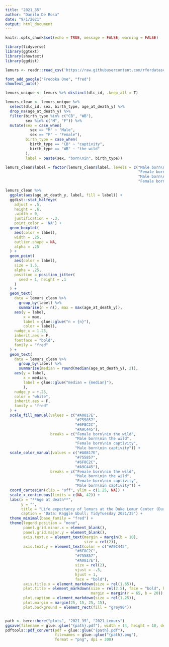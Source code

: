 ```yaml
---
title: "2021_35"
author: "Danilo De Rosa"
date: "9/1/2021"
output: html_document
---
```


```r
knitr::opts_chunk$set(echo = TRUE, message = FALSE, warning = FALSE)
```


```r
library(tidyverse)
library(ggtext)
library(showtext)
library(ggdist)

lemurs <- readr::read_csv('https://raw.githubusercontent.com/rfordatascience/tidytuesday/master/data/2021/2021-08-24/lemur_data.csv')

font_add_google("Fredoka One", "fred")
showtext_auto()
```

```r
lemurs_unique <- lemurs %>% distinct(dlc_id, .keep_all = T) 

lemurs_clean <- lemurs_unique %>% 
  select(dlc_id, sex, birth_type, age_at_death_y) %>% 
  drop_na(age_at_death_y) %>% 
  filter(birth_type %in% c("CB", "WB"),
         sex %in% c("M", "F")) %>% 
  mutate(sex = case_when(
           sex == "M" ~ "Male",
           sex == "F" ~ "Female"),
         birth_type = case_when(
           birth_type == "CB" ~ "captivity",
           birth_type == "WB" ~ "the wild"
         ),
         label = paste(sex, "born\nin", birth_type))

lemurs_clean$label = factor(lemurs_clean$label, levels = c("Male born\nin captivity",
                                                           "Female born\nin captivity",
                                                           "Male born\nin the wild",
                                                           "Female born\nin the wild"))

lemurs_clean %>% 
  ggplot(aes(age_at_death_y, label, fill = label)) +
  ggdist::stat_halfeye(
    adjust = .5, 
    height = .6,
    .width = 0, 
    justification = -.3,
    point_color = 'NA') + 
  geom_boxplot(
    aes(color = label),
    width = .25, 
    outlier.shape = NA,
    alpha = .25
  ) +
  geom_point(
    aes(color = label),
    size = 1.5,
    alpha = .25,
    position = position_jitter(
      seed = 1, height = .1
    )
  ) +
  geom_text(
    data = lemurs_clean %>% 
      group_by(label) %>% 
      summarise(n = n(), max = max(age_at_death_y)),
    aes(y = label, 
        x = max, 
        label = glue::glue("n = {n}"),
        color = label),
    nudge_x = 1.25,
    inherit.aes = F,
    fontface = "bold",
    family = "fred"
  ) +
  geom_text(
    data = lemurs_clean %>% 
      group_by(label) %>% 
      summarise(median = round(median(age_at_death_y), 2)),
    aes(y = label, 
        x = median, 
        label = glue::glue("median = {median}"),
        ),
    nudge_y = +.25,
    color = "white",
    inherit.aes = F,
    family = "fred"
  ) +
  scale_fill_manual(values = c("#A0817E",
                               "#755857",
                               "#6F8C2C",
                               "#A9C445"),
                    breaks = c("Female born\nin the wild",
                               "Male born\nin the wild",
                               "Female born\nin captivity",
                               "Male born\nin captivity")) +
  scale_color_manual(values = c("#A0817E",
                               "#755857",
                               "#6F8C2C",
                               "#A9C445"),
                    breaks = c("Female born\nin the wild",
                               "Male born\nin the wild",
                               "Female born\nin captivity",
                               "Male born\nin captivity")) +
  coord_cartesian(clip = "off", ylim = c(1.25, NA)) +
  scale_x_continuous(limits = c(NA, 42)) +
  labs(x = "**Age at death**", 
       y = "",
       title = "Life expectancy of lemurs at the Duke Lemur Center (Durham, NC)",
       caption = "Data: Kaggle &bull; TidyTuesday 2021/35") +
  theme_minimal(base_family = "fred") +
  theme(legend.position = "none",
        panel.grid.minor.x = element_blank(),
        panel.grid.major.y = element_blank(),
        axis.text.x = element_text(margin = margin(b = 10),
                                   size = rel(2)),
        axis.text.y = element_text(color = c("#A9C445",
                               "#6F8C2C",
                               "#755857",
                               "#A0817E"),
                               size = rel(2),
                               vjust = -.5,
                               hjust = 1, 
                               face = "bold"),
        axis.title.x = element_markdown(size = rel(1.65)),
        plot.title = element_markdown(size = rel(2.5), face = "bold", hjust = .5,
                                      margin = margin(r = 65, b = 20)),
        plot.caption = element_markdown(size = rel(1.25)),
        plot.margin = margin(25, 15, 25, 15),
        plot.background = element_rect(fill = "grey90"))


path <- here::here("plots", "2021_35", "2021_Lemurs")
ggsave(filename = glue::glue("{path}.pdf"), width = 14, height = 10, device = cairo_pdf)
pdftools::pdf_convert(pdf = glue::glue("{path}.pdf"), 
                      filenames = glue::glue("{path}.png"),
                      format = "png", dpi = 300)

```

